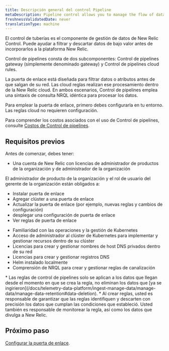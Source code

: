 ```yaml
---
title: Descripción general del control Pipeline
metaDescription: Pipeline control allows you to manage the flow of data from your monitored entities to New Relic.
freshnessValidatedDate: never
translationType: machine
---
```


El control de tuberías es el componente de gestión de datos de New Relic Control. Puede ayudar a filtrar y descartar datos de bajo valor antes de incorporarlos a la plataforma New Relic.

Control de pipelines consta de dos subcomponentes: Control de pipelines gateway (simplemente denominado gateway) y Control de pipelines cloud rules.

La puerta de enlace está diseñada para filtrar datos o atributos antes de que salgan de su red. Las cloud reglas realizan ese procesamiento dentro de la New Relic cloud. En ambos escenarios, Control de pipelines emplea una sintaxis de consulta NRQL idéntica para procesar los datos.

Para emplear la puerta de enlace, primero debes configurarla en tu entorno. Las reglas cloud no requieren configuración.

Para comprender los costos asociados con el uso de Control de pipelines, consulte [Costos de Control de pipelines](/docs/new-relic-control/pipeline-control/costs).

## Requisitos previos

Antes de comenzar, debes tener:

* Una cuenta de New Relic con licencias de administrador de productos de la organización y de administrador de la organización

<Callout variant="important" title="importante">
  El administrador de producto de la organización y el rol de usuario del gerente de la organización están obligados a:

  * Instalar puerta de enlace
  * Agregar clúster a una puerta de enlace
  * Actualizar la puerta de enlace (por ejemplo, nuevas reglas y cambios de configuración)
  * desplegar una configuración de puerta de enlace
  * Ver reglas de puerta de enlace
</Callout>

* Familiaridad con las operaciones y la gestión de Kubernetes
* Acceso de administrador al clúster de Kubernetes para implementar y gestionar recursos dentro de su clúster
* Licencias para crear y gestionar nombres de host DNS privados dentro de su red
* Licencias para crear y gestionar registros DNS
* Helm instalado localmente
* Comprensión de NRQL para crear y gestionar reglas de canalización

<Callout variant="important">
  * Las reglas de control de pipelines solo se aplican a los datos que llegan desde el momento en que se crea la regla, no eliminan los datos que [ya se ingirieron](/docs/telemetry-data-platform/ingest-manage-data/manage-data/manage-data-retention#data-deletion).
  * Al crear reglas, usted es responsable de garantizar que las reglas identifiquen y descarten con precisión los datos que cumplan las condiciones que estableció. Usted también es responsable de monitorear la regla, así como los datos que divulga a New Relic.
</Callout>

## Próximo paso

[Configurar la puerta de enlace](/docs/new-relic-control/pipeline-control/set-up-and-deploy-pipeline-control#set-up-gateway).